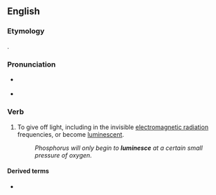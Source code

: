 ==English==

===Etymology===
{{back-form|en|luminescent}}.

===Pronunciation===
* {{a|US}} {{IPA|en|/lumɪˈnɛs/}}
* {{rhymes|en|ɛs}}

===Verb===
{{en-verb|luminesc}}

# {{lb|en|intransitive}} To give off light, including in the invisible [[electromagnetic radiation]] frequencies, or become [[luminescent]].
#: ''Phosphorus will only begin to '''luminesce''' at a certain small pressure of oxygen.''

====Derived terms====
* {{l|en|bioluminesce}}
